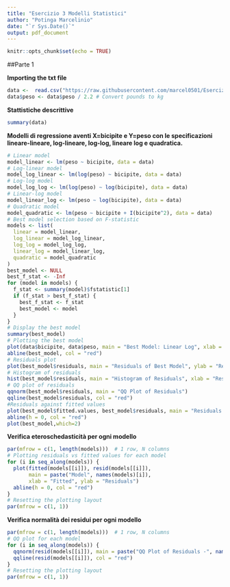 ```yaml
---
title: "Esercizio 3 Modelli Statistici"
author: "Potinga Marcelinio"
date: "`r Sys.Date()`"
output: pdf_document
---
```


```r
knitr::opts_chunk$set(echo = TRUE)
```

##Parte 1

**Importing the txt file**
```r
data <-  read.csv("https://raw.githubusercontent.com/marcel0501/Esercizi-Mod-Stat/refs/heads/main/ANTROP.TXT", sep="\t")
data$peso <- data$peso / 2.2 # Convert pounds to kg
```

**Stattistiche descrittive**
```r
summary(data)
```

**Modelli di regressione aventi X=bicipite e Y=peso con le specificazioni lineare-lineare, log-lineare, log-log, lineare log e quadratica. **
```r
# Linear model
model_linear <- lm(peso ~ bicipite, data = data)
# Log-linear model
model_log_linear <- lm(log(peso) ~ bicipite, data = data)
# Log-log model
model_log_log <- lm(log(peso) ~ log(bicipite), data = data)
# Linear-log model
model_linear_log <- lm(peso ~ log(bicipite), data = data)
# Quadratic model
model_quadratic <- lm(peso ~ bicipite + I(bicipite^2), data = data)
# Best model selection based on F-statistic
models <- list(
  linear = model_linear,
  log_linear = model_log_linear,
  log_log = model_log_log,
  linear_log = model_linear_log,
  quadratic = model_quadratic
)
best_model <- NULL
best_f_stat <- -Inf
for (model in models) {
  f_stat <- summary(model)$fstatistic[1]
  if (f_stat > best_f_stat) {
    best_f_stat <- f_stat
    best_model <- model
  }
}
# Display the best model
summary(best_model)
# Plotting the best model
plot(data$bicipite, data$peso, main = "Best Model: Linear Log", xlab = "Bicipite", ylab = "Peso")
abline(best_model, col = "red")
# Residuals plot
plot(best_model$residuals, main = "Residuals of Best Model", ylab = "Residuals", xlab = "Index")
# Histogram of residuals
hist(best_model$residuals, main = "Histogram of Residuals", xlab = "Residuals", breaks = 20)
# QQ plot of residuals
qqnorm(best_model$residuals, main = "QQ Plot of Residuals")
qqline(best_model$residuals, col = "red")
#Residuals against fitted values
plot(best_model$fitted.values, best_model$residuals, main = "Residuals vs Fitted Values", xlab = "Fitted Values", ylab = "Residuals")
abline(h = 0, col = "red")
plot(best_model,which=2)
```

**Verifica eteroschedasticità per ogni modello**

```r
par(mfrow = c(1, length(models)))  # 1 row, N columns
# Plotting residuals vs fitted values for each model
for (i in seq_along(models)) {
  plot(fitted(models[[i]]), resid(models[[i]]),
       main = paste("Model", names(models)[i]),
       xlab = "Fitted", ylab = "Residuals")
  abline(h = 0, col = "red")
}
# Resetting the plotting layout 
par(mfrow = c(1, 1))
```
**Verifica normalità dei residui per ogni modello**
```r
par(mfrow = c(1, length(models)))  # 1 row, N columns
# QQ plot for each model
for (i in seq_along(models)) {
  qqnorm(resid(models[[i]]), main = paste("QQ Plot of Residuals -", names(models)[i]))
  qqline(resid(models[[i]]), col = "red")
}
# Resetting the plotting layout
par(mfrow = c(1, 1))
```

